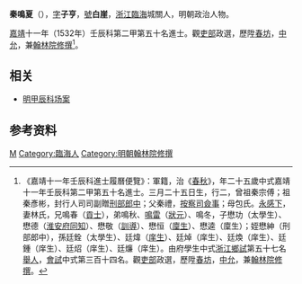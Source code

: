 {{明清人物信息框
| 姓名 = 秦鳴夏
| 原名 =
| 圖片名稱= 
| 圖片大小 =
| 圖片說明 = 
| 最高職務 =
| 國家 = 大明 
| 爵位 =
| 籍貫 = [[浙江省|浙江省]][[台州府|台州府]][[臨海縣|臨海縣]]
| 族裔 = 
| 旗籍 = 
| 字號 = 
| 諡號 =
| 出生日期 = 三月二十五日
| 出生地點 =
| 逝世日期 = 
| 逝世地點 =
| 墓葬 =
| 配偶 = 林氏
| 親屬 = 曾祖秦宗傅、祖秦彥彬、父秦禮，母包氏<br />[[秦鳴雷|秦鳴雷]]（弟）
| 出身 =
* 嘉靖十一年壬辰科進士出身
| 經歷 =
| 著作 =  
}}
'''秦鳴夏'''（{{bd|1508年||1557年||catIdx=Q秦}}），[[表字|字]]'''子亨'''，[[號|號]]'''白崖'''，[[浙江|浙江]][[臨海|臨海]]城關人，明朝政治人物。

[[嘉靖|嘉靖]]十一年（1532年）壬辰科第二甲第五十名進士。觀[[吏部|吏部]]政選，歷陞[[春坊|春坊]]，[[中允|中允]]，兼[[翰林院|翰林院]][[修撰|修撰]]<ref>《嘉靖十一年壬辰科進士履曆便覽》：軍籍，治《[[春秋|春秋]]》，年二十五歲中式嘉靖十一年壬辰科第二甲第五十名進士。三月二十五日生，行二，曾祖秦宗傅；祖秦彥彬，封行人司司副贈[[刑部|刑部]][[郎中|郎中]]；父秦禮，[[按察司|按察司]][[僉事|僉事]]；母包氏。[[永感下|永感下]]，妻林氏，兄鳴春（[[貢士|貢士]]），弟鳴秋、[[秦鳴雷|鳴雷]]（[[狀元|狀元]]）、鳴冬，子懋功（太學生）、懋德（[[淮安府|淮安府]][[同知|同知]]）、懋敬（[[訓導|訓導]]）、懋恒（[[廩生|廩生]]）、懋逵（廩生）；姪懋紳（刑部郎中），孫廷銓（太學生）、廷煒（[[庠生|庠生]]）、廷焯（庠生）、廷煥（庠生）、廷鍾（庠生）、廷炤（庠生）、廷燫（庠生）。由府學生中式[[浙江|浙江]][[鄉試|鄉試]]第五十七名[[舉人|舉人]]，[[會試|會試]]中式第三百十四名。觀[[吏部|吏部]]政選，歷陞[[春坊|春坊]]，[[中允|中允]]，兼[[翰林院|翰林院]][[修撰|修撰]]。</ref>。
==相关 ==
*[[明甲辰科场案|明甲辰科场案]]

== 参考资料 ==
{{reflist}}

{{嘉靖十一年壬辰科殿试金榜}}

{{Authority control}}
{{DEFAULTSORT:Qin秦}}
[[Category:秦姓|M]]
[[Category:臨海人|Category:臨海人]]
[[Category:明朝翰林院修撰|Category:明朝翰林院修撰]]


{{明朝人物小作品}}